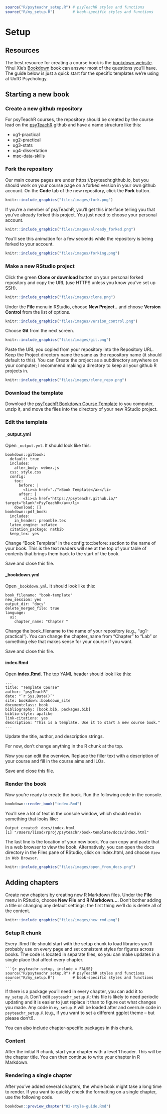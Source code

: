```r
source("R/psyteachr_setup.R") # psyTeachR styles and functions
source("R/my_setup.R")        # book-specific styles and functions
```

# Setup

## Resources

The best resource for creating a course book is the [bookdown website](https://bookdown.org/). Yihui Xie's [Bookdown](https://bookdown.org/yihui/bookdown/) book can answer most of the questions you'll have. The guide below is just a quick start for the specific templates we're using at UofG Psychology.

## Starting a new book

### Create a new github repository

For psyTeachR courses, the repository should be created by the course lead on the [psyTeachR](https://github.com/PsyTeachR) github and have a name structure like this:

* ug1-practical
* ug2-practical
* ug3-stats
* ug4-dissertation
* msc-data-skills

### Fork the repository

Our main course pages are under https://psyteachr.github.io, but you should work on your course page on a forked version in your own github account. On the **Code** tab of the new repository, click the **Fork** button.

```r
knitr::include_graphics("files/images/fork.png")
```

If you're a member of psyTeachR, you'll get this interface telling you that you've already forked this project. You just need to choose your personal account.

```r
knitr::include_graphics("files/images/already_forked.png")
```

You'll see this animation for a few seconds while the repository is being forked to your account.

```r
knitr::include_graphics("files/images/forking.png")
```

### Make a new RStudio project

Click the green **Clone or download** button on your personal forked repository and copy the URL (use HTTPS unless you know you've set up SSH).

```r
knitr::include_graphics("files/images/clone.png")
```

Under the **File** menu in RStudio, choose **New Project..** and choose **Version Control** from the list of options.

```r
knitr::include_graphics("files/images/version_control.png")
```

Choose **Git** from the next screen.

```r
knitr::include_graphics("files/images/git.png")
```

Paste the URL you copied from your repository into the Repository URL. Keep the Project directory name the same as the repository name (it should default to this). You can Create the project as a subdirectory anywhere on your computer; I recommend making a directory to keep all your github R projects in.

```r
knitr::include_graphics("files/images/clone_repo.png")
```


### Download the template

Download the [psyTeachR Bookdown Course Template](files/book-template.zip) to you computer, unzip it, and move the files into the directory of your new RStudio project.

### Edit the template

#### _output.yml

Open `_output.yml`. It should look like this:

```
bookdown::gitbook: 
  default: true
  includes:
    after_body: webex.js
  css: style.css
  config:
    toc:
      before: |
        <li><a href="./">Book Template</a></li>
      after: |
        <li><a href="https://psyteachr.github.io/" target="blank">PsyTeachR</a></li>
    download: []
bookdown::pdf_book:
  includes:
    in_header: preamble.tex
  latex_engine: xelatex
  citation_package: natbib
  keep_tex: yes
```

Change "Book Template" in the config:toc:before: section to the name of your book. This is the text readers will see at the top of your table of contents that brings them back to the start of the book.

Save and close this file.

#### _bookdown.yml

Open `_bookdown.yml`. It should look like this:

```
book_filename: "book-template"
new_session: yes
output_dir: "docs"
delete_merged_file: true
language:
  ui:
    chapter_name: "Chapter "
```

Change the book_filename to the name of your repository (e.g., "ug1-practical"). You can change the chapter_name from "Chapter " to "Lab " or something else that makes sense for your course if you want.

Save and close this file.

#### index.Rmd

Open **index.Rmd**. The top YAML header should look like this:

```
--- 
title: "Template Course"
author: "psyTeachR"
date: "`r Sys.Date()`"
site: bookdown::bookdown_site
documentclass: book
bibliography: [book.bib, packages.bib]
biblio-style: apalike
link-citations: yes
description: "This is a template. Use it to start a new course book."
---
```

Update the title, author, and description strings.

For now, don't change anything in the R chunk at the top.

Now you can edit the overview. Replace the filler text with a description of your course and fill in the course aims and ILOs.

Save and close this file.

### Render the book

Now you're ready to create the book. Run the following code in the console.

```r
bookdown::render_book("index.Rmd")
```

You'll see a lot of text in the console window, which should end in something that looks like:

```
Output created: docs/index.html
[1] "/Users/lisad/rproj/psyteachr/book-template/docs/index.html"
```

The last line is the location of your new book. You can copy and paste that in a web browser to view the book. Alternatively, you can open the docs directory in the Files pane of RStudio, click on index.html, and choose `View in Web Browser`.

```r
knitr::include_graphics("files/images/open_from_docs.png")
```

## Adding chapters

Create new chapters by creating new R Markdown files. Under the **File** menu in RStudio, choose **New File** and **R Markdown...**. Don't bother adding a title or changing any default settings; the first thing we'll do is delete all of the content.

```r
knitr::include_graphics("files/images/new_rmd.png")
```


### Setup R chunk

Every .Rmd file should start with the setup chunk to load libraries you'll probably use on every page and set consistent styles for figures across books. The code is located in separate files, so you can make updates in a single place that affect every chapter.

<pre><code>&#96;&#96;&#96;{r psyteachr-setup, include = FALSE}
source("R/psyteachr_setup.R") # psyTeachR styles and functions
source("R/my_setup.R")        # book-specific styles and functions
&#96;&#96;&#96;</code></pre>

If there is a package you'll need in every chapter, you can add it to `my_setup.R`. Don't edit `psyteachr_setup.R`; this file is likely to need periodic updating and it is easier to just replace it than to figure out what changes you made. Any code in `my_setup.R` will be loaded after and overrule code in `psyteachr_setup.R` (e.g., if you want to set a different ggplot theme -- but please don't!).

You can also include chapter-specific packages in this chunk. 

### Content

After the initial R chunk, start your chapter with a level 1 header. This will be the chapter title. You can then continue to write your chapter in R Markdown.

### Rendering a single chapter

After you've added several chapters, the whole book might take a long time to render. If you want to quickly check the formatting on a single chapter, use the following code.

```r
bookdown::preview_chapter("02-style-guide.Rmd")
```




